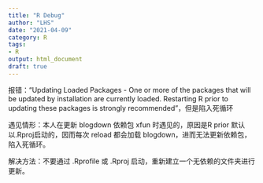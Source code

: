 ```yaml
---
title: "R Debug"
author: "LHS"
date: "2021-04-09"
category: R
tags: 
- R
output: html_document
draft: true
---
```


报错："Updating Loaded Packages - One or more of the packages that will be updated by installation are currently loaded. Restarting R prior to updating these packages is strongly recommended"，但是陷入死循环

遇见情形：本人在更新 blogdown 依赖包 xfun 时遇见的，原因是R prior 默认以.Rproj启动的，因而每次 reload 都会加载 blogdown，进而无法更新依赖包，陷入死循环。

解决方法：不要通过 .Rprofile 或 .Rproj 启动，重新建立一个无依赖的文件夹进行更新。